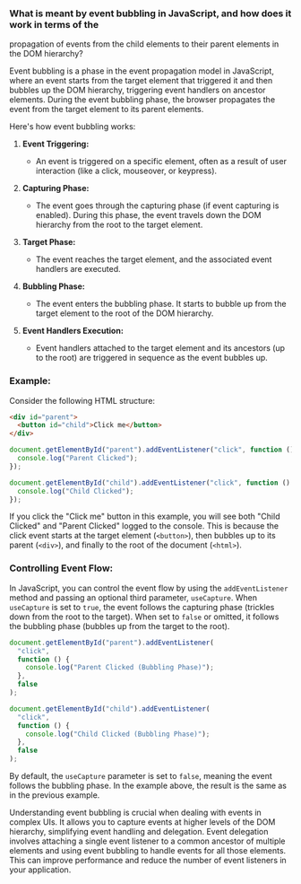 ### What is meant by event bubbling in JavaScript, and how does it work in terms of the

propagation of events from the child elements to their parent elements in the DOM
hierarchy?

Event bubbling is a phase in the event propagation model in JavaScript, where an event starts from the target element that triggered it and then bubbles up the DOM hierarchy, triggering event handlers on ancestor elements. During the event bubbling phase, the browser propagates the event from the target element to its parent elements.

Here's how event bubbling works:

1. **Event Triggering:**

   - An event is triggered on a specific element, often as a result of user interaction (like a click, mouseover, or keypress).

2. **Capturing Phase:**

   - The event goes through the capturing phase (if event capturing is enabled). During this phase, the event travels down the DOM hierarchy from the root to the target element.

3. **Target Phase:**

   - The event reaches the target element, and the associated event handlers are executed.

4. **Bubbling Phase:**

   - The event enters the bubbling phase. It starts to bubble up from the target element to the root of the DOM hierarchy.

5. **Event Handlers Execution:**
   - Event handlers attached to the target element and its ancestors (up to the root) are triggered in sequence as the event bubbles up.

### Example:

Consider the following HTML structure:

```html
<div id="parent">
  <button id="child">Click me</button>
</div>
```

```javascript
document.getElementById("parent").addEventListener("click", function () {
  console.log("Parent Clicked");
});

document.getElementById("child").addEventListener("click", function () {
  console.log("Child Clicked");
});
```

If you click the "Click me" button in this example, you will see both "Child Clicked" and "Parent Clicked" logged to the console. This is because the click event starts at the target element (`<button>`), then bubbles up to its parent (`<div>`), and finally to the root of the document (`<html>`).

### Controlling Event Flow:

In JavaScript, you can control the event flow by using the `addEventListener` method and passing an optional third parameter, `useCapture`. When `useCapture` is set to `true`, the event follows the capturing phase (trickles down from the root to the target). When set to `false` or omitted, it follows the bubbling phase (bubbles up from the target to the root).

```javascript
document.getElementById("parent").addEventListener(
  "click",
  function () {
    console.log("Parent Clicked (Bubbling Phase)");
  },
  false
);

document.getElementById("child").addEventListener(
  "click",
  function () {
    console.log("Child Clicked (Bubbling Phase)");
  },
  false
);
```

By default, the `useCapture` parameter is set to `false`, meaning the event follows the bubbling phase. In the example above, the result is the same as in the previous example.

Understanding event bubbling is crucial when dealing with events in complex UIs. It allows you to capture events at higher levels of the DOM hierarchy, simplifying event handling and delegation. Event delegation involves attaching a single event listener to a common ancestor of multiple elements and using event bubbling to handle events for all those elements. This can improve performance and reduce the number of event listeners in your application.
